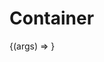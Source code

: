 
<Meta
  title="Components/Atoms/Container"
  component={StyledContainer}
/>


# Container

<Canvas>
  <Story
    name="Container"
    args={{
      children: 'Hello World'
    }}
  >
    {(args) => <Container {...args} />}
  </Story>
</Canvas>


<ArgsTable story="Container" />
